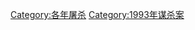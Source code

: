 {{cat topic in year| topic=屠殺| year=1993}}

[[Category:各年屠杀|Category:各年屠杀]]
[[Category:1993年谋杀案|Category:1993年谋杀案]]